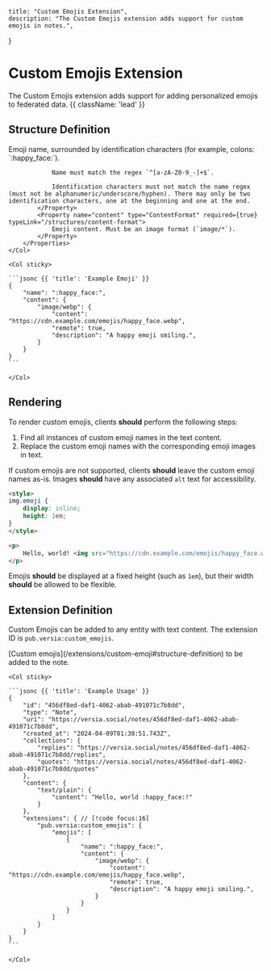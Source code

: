     title: "Custom Emojis Extension",
    description: "The Custom Emojis extension adds support for custom emojis in notes.",
}

# Custom Emojis Extension

The Custom Emojis extension adds support for adding personalized emojis to federated data. {{ className: 'lead' }}

## Structure Definition

<Row>
    <Col>
        <Properties>
            <Property name="name" type="string" required={true}>
                Emoji name, surrounded by identification characters (for example, colons: `:happy_face:`).

                Name must match the regex `^[a-zA-Z0-9_-]+$`.
                
                Identification characters must not match the name regex (must not be alphanumeric/underscore/hyphen). There may only be two identification characters, one at the beginning and one at the end.
            </Property>
            <Property name="content" type="ContentFormat" required={true} typeLink="/structures/content-format">
                Emoji content. Must be an image format (`image/*`).
            </Property>
        </Properties>
    </Col>

    <Col sticky>

    ```jsonc {{ 'title': 'Example Emoji' }}
    {
        "name": ":happy_face:",
        "content": {
            "image/webp": {
                "content": "https://cdn.example.com/emojis/happy_face.webp",
                "remote": true,
                "description": "A happy emoji smiling.",
            }
        }
    }
    ```

    </Col>
</Row>

## Rendering

To render custom emojis, clients **should** perform the following steps:
1. Find all instances of custom emoji names in the text content.
2. Replace the custom emoji names with the corresponding emoji images in text.

If custom emojis are not supported, clients **should** leave the custom emoji names as-is. Images **should** have any associated `alt` text for accessibility.

```html {{ 'title': 'Example HTML/CSS' }}
<style>
img.emoji {
    display: inline;
    height: 1em;
}
</style>

<p>
    Hello, world! <img src="https://cdn.example.com/emojis/happy_face.webp" alt="A happy emoji smiling." class="emoji" />!
</p>
```

Emojis **should** be displayed at a fixed height (such as `1em`), but their width **should** be allowed to be flexible.

## Extension Definition

Custom Emojis can be added to any entity with text content. The extension ID is `pub.versia:custom_emojis`.

<Row>
    <Col>
        <Properties>
            <Property name="emojis" type="CustomEmoji[]" required={true} typeLink="/extensions/custom-emoji#structure-definition">
                [Custom emojis](/extensions/custom-emoji#structure-definition) to be added to the note.
            </Property>
        </Properties>
    </Col>

    <Col sticky>

    ```jsonc {{ 'title': 'Example Usage' }}
    {
        "id": "456df8ed-daf1-4062-abab-491071c7b8dd",
        "type": "Note",
        "uri": "https://versia.social/notes/456df8ed-daf1-4062-abab-491071c7b8dd",
        "created_at": "2024-04-09T01:38:51.743Z",
        "collections": {
            "replies": "https://versia.social/notes/456df8ed-daf1-4062-abab-491071c7b8dd/replies",
            "quotes": "https://versia.social/notes/456df8ed-daf1-4062-abab-491071c7b8dd/quotes"
        },
        "content": {
            "text/plain": {
                "content": "Hello, world :happy_face:!"
            }
        },
        "extensions": { // [!code focus:16]
            "pub.versia:custom_emojis": {
                "emojis": [
                    {
                        "name": ":happy_face:",
                        "content": {
                            "image/webp": {
                                "content": "https://cdn.example.com/emojis/happy_face.webp",
                                "remote": true,
                                "description": "A happy emoji smiling.",
                            }
                        }
                    }
                ]
            }
        }
    }
    ```

    </Col>
</Row>